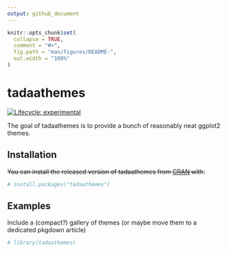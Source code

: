 ```yaml
---
output: github_document
---
```


<!-- README.md is generated from README.Rmd. Please edit that file -->

```r
knitr::opts_chunk$set(
  collapse = TRUE,
  comment = "#>",
  fig.path = "man/figures/README-",
  out.width = "100%"
)
```

# tadaathemes

<!-- badges: start -->
[![Lifecycle: experimental](https://img.shields.io/badge/lifecycle-experimental-orange.svg)](https://www.tidyverse.org/lifecycle/#experimental)
<!-- badges: end -->

The goal of tadaathemes is to provide a bunch of reasonably neat ggplot2 themes.

## Installation

~~You can install the released version of tadaathemes from [CRAN](https://CRAN.R-project.org) with~~:

``` r
# install.packages("tadaathemes")
```

## Examples

Include a (compact?) gallery of themes (or maybe move them to a dedicated pkgdown article)

```r
# library(tadaathemes)
```
